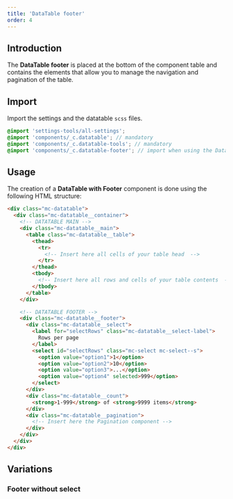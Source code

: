 ```yaml
---
title: 'DataTable footer'
order: 4
---
```


## Introduction

The **DataTable footer** is placed at the bottom of the component table and contains the elements that allow you to manage the navigation and pagination of the table.

## Import

Import the settings and the datatable `scss` files.

```scss
@import 'settings-tools/all-settings';
@import 'components/_c.datatable'; // mandatory
@import 'components/_c.datatable-tools'; // mandatory
@import 'components/_c.datatable-footer'; // import when using the DataTable with a footer
```

## Usage

The creation of a **DataTable with Footer** component is done using the following HTML structure:

```html
<div class="mc-datatable">
  <div class="mc-datatable__container">
    <!-- DATATABLE MAIN -->
    <div class="mc-datatable__main">
      <table class="mc-datatable__table">
        <thead>
          <tr>
            <!-- Insert here all cells of your table head  -->
          </tr>
        </thead>
        <tbody>
          <!-- Insert here all rows and cells of your table contents  -->
        </tbody>
      </table>
    </div>

    <!-- DATATABLE FOOTER -->
    <div class="mc-datatable__footer">
      <div class="mc-datatable__select">
        <label for="selectRows" class="mc-datatable__select-label">
          Rows per page
        </label>
        <select id="selectRows" class="mc-select mc-select--s">
          <option value="option1">1</option>
          <option value="option2">10</option>
          <option value="option3">...</option>
          <option value="option4" selected>999</option>
        </select>
      </div>
      <div class="mc-datatable__count">
        <strong>1-999</strong> of <strong>9999 items</strong>
      </div>
      <div class="mc-datatable__pagination">
        <!-- Insert here the Pagination component -->
      </div>
    </div>
  </div>
</div>
```

<Story id="datatable-datatable--with-footer" height="600" />

## Variations

### Footer without select

<Preview path="footer-noselect" nude />
